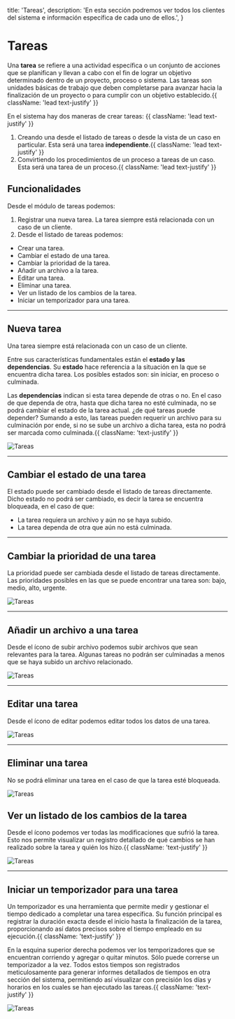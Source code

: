   title: 'Tareas',
  description:
    'En esta sección podremos ver todos los clientes del sistema e información específica de cada uno de ellos.',
}

# Tareas

Una **tarea** se refiere a una actividad específica o un conjunto de acciones que se planifican y llevan a cabo con el fin de lograr un objetivo determinado dentro de un proyecto, proceso o sistema. Las tareas son unidades básicas de trabajo que deben completarse para avanzar hacia la finalización de un proyecto o para cumplir con un objetivo establecido.{{ className: 'lead text-justify' }}

En el sistema hay dos maneras de crear tareas: {{ className: 'lead text-justify' }}

1. Creando una desde el listado de tareas o desde la vista de un caso en particular. Esta será una tarea **independiente**.{{ className: 'lead text-justify' }}
2. Convirtiendo los procedimientos de un proceso a tareas de un caso. Esta será una tarea de un proceso.{{ className: 'lead text-justify' }}

## Funcionalidades

Desde el módulo de tareas podemos:

1. Registrar una nueva tarea. La tarea siempre está relacionada con un caso de un cliente.
2. Desde el listado de tareas podemos:

- Crear una tarea.
- Cambiar el estado de una tarea.
- Cambiar la prioridad de la tarea.
- Añadir un archivo a la tarea.
- Editar una tarea.
- Eliminar una tarea.
- Ver un listado de los cambios de la tarea.
- Iniciar un temporizador para una tarea.

---

## Nueva tarea

Una tarea siempre está relacionada con un caso de un cliente.

Entre sus características fundamentales están el **estado y las dependencias**.
Su **estado** hace referencia a la situación en la que se encuentra dicha tarea. Los posibles estados son: sin iniciar, en proceso o culminada.

Las **dependencias** indican si esta tarea depende de otras o no. En el caso de que dependa de otra, hasta que dicha tarea no esté culminada, no se podrá cambiar el estado de la tarea actual. ¿de qué tareas puede depender?
Sumando a esto, las tareas pueden requerir un archivo para su culminación por ende, si no se sube un archivo a dicha tarea, esta no podrá ser marcada como culminada.{{ className: 'text-justify' }}

<Image src="/images/tareas-1.png" alt="Tareas" width={700} height={500} />

---

## Cambiar el estado de una tarea

El estado puede ser cambiado desde el listado de tareas directamente.
Dicho estado no podrá ser cambiado, es decir la tarea se encuentra bloqueada, en el caso de que:

- La tarea requiera un archivo y aún no se haya subido.
- La tarea dependa de otra que aún no está culminada.

---

## Cambiar la prioridad de una tarea

La prioridad puede ser cambiada desde el listado de tareas directamente.
Las prioridades posibles en las que se puede encontrar una tarea son: bajo, medio, alto, urgente.

<Image src="/images/tareas-2.png" alt="Tareas" width={700} height={500} />

---

## Añadir un archivo a una tarea

Desde el ícono de subir archivo <NoteAddIcon/> podemos subir archivos que sean relevantes para la tarea. Algunas tareas no podrán ser culminadas a menos que se haya subido un archivo relacionado.

<Image src="/images/tareas-2.png" alt="Tareas" width={700} height={500} />

---

## Editar una tarea

Desde el ícono de editar <ModeEditIcon /> podemos editar todos los datos de una tarea.

<Image src="/images/tareas-2.png" alt="Tareas" width={700} height={500} />

---

## Eliminar una tarea

No se podrá eliminar una tarea en el caso de que la tarea esté bloqueada.

<Image src="/images/tareas-2.png" alt="Tareas" width={700} height={500} />

## Ver un listado de los cambios de la tarea

Desde el ícono <VisibilityIcon/> podemos ver todas las modificaciones que sufrió la tarea. Esto nos permite visualizar un registro detallado de qué cambios se han realizado sobre la tarea y quién los hizo.{{ className: 'text-justify' }}

<Image src="/images/tareas-3.png" alt="Tareas" width={700} height={500} />

---

## Iniciar un temporizador para una tarea

Un temporizador es una herramienta que permite medir y gestionar el tiempo dedicado a completar una tarea específica. Su función principal es registrar la duración exacta desde el inicio hasta la finalización de la tarea, proporcionando así datos precisos sobre el tiempo empleado en su ejecución.{{ className: 'text-justify' }}

En la esquina superior derecha podemos ver los temporizadores que se encuentran corriendo y agregar o quitar minutos. Sólo puede correrse un temporizador a la vez.
Todos estos tiempos son registrados meticulosamente para generar informes detallados de tiempos en otra sección del sistema, permitiendo así visualizar con precisión los días y horarios en los cuales se han ejecutado las tareas.{{ className: 'text-justify' }}

<Image src="/images/tareas-4.png" alt="Tareas" width={700} height={500} />
